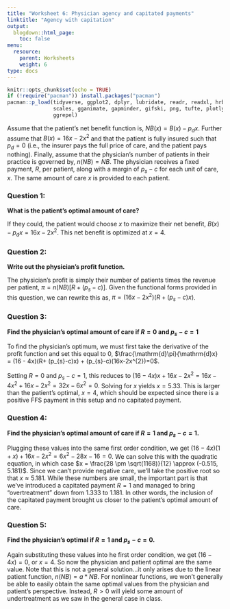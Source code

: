 ```yaml
---
title: "Worksheet 6: Physician agency and capitated payments"
linktitle: "Agency with capitation"
output:
  blogdown::html_page:
    toc: false
menu:
  resource:
    parent: Worksheets
    weight: 6
type: docs
---
```


```r
knitr::opts_chunk$set(echo = TRUE)
if (!require("pacman")) install.packages("pacman")
pacman::p_load(tidyverse, ggplot2, dplyr, lubridate, readr, readxl, hrbrthemes,
               scales, gganimate, gapminder, gifski, png, tufte, plotly, OECD,
               ggrepel)

```

Assume that the patient's net benefit function is, $NB(x) = B(x) - p_{d}x$. Further assume that $B(x)=16x-2x^{2}$ and that the patient is fully insured such that $p_{d}=0$ (i.e., the insurer pays the full price of care, and the patient pays nothing). Finally, assume that the physician's number of patients in their practice is governed by, $n(NB)=NB$. The physician receives a fixed payment, $R$, per patient, along with a margin of $p_{s}-c$ for each unit of care, $x$. The same amount of care $x$ is provided to each patient.

### Question 1:
**What is the patient's optimal amount of care?**

If they could, the patient would choose $x$ to maximize their net benefit, $B(x) - p_{d}x = 16x-2x^{2}$. This net benefit is optimized at $x=4$.


### Question 2:
**Write out the physician's profit function.**

The physician's profit is simply their number of patients times the revenue per patient, $\pi = n(NB) \left[R + (p_{s}-c) \right]$. Given the functional forms provided in this question, we can rewrite this as, $\pi = \left(16x - 2x^{2}\right) \left(R + (p_{s}-c)x\right)$.


### Question 3:
**Find the physician's optimal amount of care if $R=0$ and $p_{s}-c=1$**

To find the physician's optimum, we must first take the derivative of the profit function and set this equal to 0, $\frac{\mathrm{d}\pi}{\mathrm{d}x} = (16 - 4x)(R+ (p_{s}-c)x) + (p_{s}-c)(16x-2x^{2})=0$.

Setting $R=0$ and $p_{s}-c=1$, this reduces to $(16-4x)x + 16x - 2x^{2} = 16x-4x^{2} + 16x - 2x^{2} = 32x-6x^{2}=0$. Solving for $x$ yields $x=5.33$. This is larger than the patient's optimal, $x=4$, which should be expected since there is a positive FFS payment in this setup and no capitated payment.

### Question 4:
**Find the physician's optimal amount of care if $R=1$ and $p_{s}-c=1$.**

Plugging these values into the same first order condition, we get $(16-4x)(1+x) + 16x - 2x^{2} = 6x^{2} - 28x - 16=0$. We can solve this with the quadratic equation, in which case $x = \frac{28 \pm \sqrt(1168)}{12} \approx (-0.515, 5.181)$. Since we can't provide negative care, we'll take the positive root so that $x \approx 5.181$. While these numbers are small, the important part is that we've introduced a capitated payment $R=1$ and managed to bring "overtreatment" down from 1.333 to 1.181. In other words, the inclusion of the capitated payment brought us closer to the patient's optimal amount of care.

### Question 5:
**Find the physician's optimal if $R=1$ and $p_{s}-c=0$.**

Again substituting these values into he first order condition, we get $(16-4x) = 0$, or $x=4$. So now the physician and patient optimal are the same value. Note that this is not a general solution...it only arises due to the linear patient function, $n(NB) = a*NB$. For nonlinear functions, we won't generally be able to easily obtain the same optimal values from the physician and patient's perspective. Instead, $R>0$ will yield some amount of undertreatment as we saw in the general case in class.
